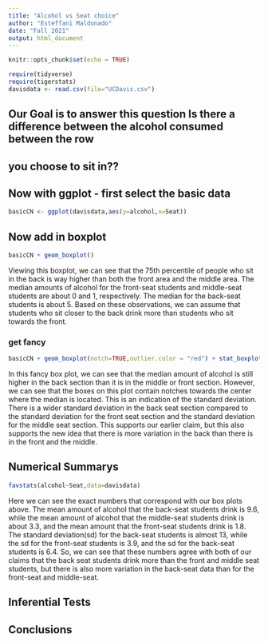 ```yaml
---
title: "Alcohol vs Seat choice"
author: "Esteffani Maldonado"
date: "Fall 2021"
output: html_document
---
```


```r
knitr::opts_chunk$set(echo = TRUE)
```

```r
require(tidyverse)
require(tigerstats)
davisdata <- read.csv(file="UCDavis.csv")
```
## Our Goal is to answer this question Is there a difference between the alcohol consumed between the row
## you choose to sit in??

## Now with ggplot - first select the basic data

```r
basicCN <- ggplot(davisdata,aes(y=alcohol,x=Seat))
```
## Now add in boxplot

```r
basicCN + geom_boxplot()
```
  
Viewing this boxplot, we can see that the 75th percentile of people who sit in the back is way higher than both the front area and the middle area. The median amounts of alcohol for the front-seat students and middle-seat students are about 0 and 1, respectively. The median for the back-seat students is about 5. Based on these observations, we can assume that students who sit closer to the back drink more than students who sit towards the front.   
    
### get fancy  

```r
basicCN + geom_boxplot(notch=TRUE,outlier.color = "red") + stat_boxplot(geom ='errorbar') + labs(title="Fancy notch boxplot \n with 2 lines")
```

In this fancy box plot, we can see that the median amount of alcohol is still higher in the back section than it is in the middle or front section. However, we can see that the boxes on this plot contain notches towards the center where the median is located. This is an indication of the standard deviation. There is a wider standard deviation in the back seat section compared to the standard deviation for the front seat section and the standard deviation for the middle seat section. This supports our earlier claim, but this also supports the new idea that there is more variation in the back than there is in the front and the middle.   
  
## Numerical Summarys 

```r
favstats(alcohol~Seat,data=davisdata)
```
  
Here we can see the exact numbers that correspond with our box plots above. The mean amount of alcohol that the back-seat students drink is 9.6, while the mean amount of alcohol that the middle-seat students drink is about 3.3, and the mean amount that the front-seat students drink is 1.8. The standard deviation(sd) for the back-seat students is almost 13, while the sd for the front-seat students is 3.9, and the sd for the back-seat students is 6.4. So, we can see that these numbers agree with both of our claims that the back seat students drink more than the front and middle seat students, but there is also more variation in the back-seat data than for the front-seat and middle-seat.
  
## Inferential Tests



## Conclusions


